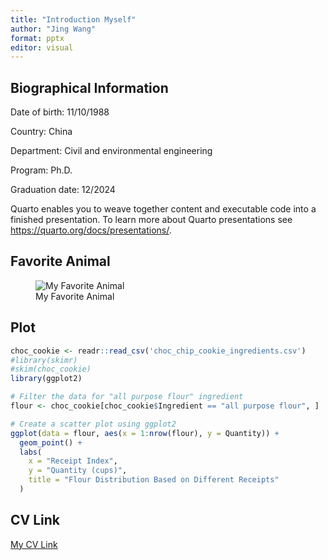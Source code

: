 ```yaml
---
title: "Introduction Myself"
author: "Jing Wang"
format: pptx
editor: visual
---
```


## Biographical Information

Date of birth: 11/10/1988

Country: China

Department: Civil and environmental engineering

Program: Ph.D.

Graduation date: 12/2024

Quarto enables you to weave together content and executable code into a finished presentation. To learn more about Quarto presentations see <https://quarto.org/docs/presentations/>.

## Favorite Animal

![My Favorite Animal](puppy.jpg)

## Plot

```r
choc_cookie <- readr::read_csv('choc_chip_cookie_ingredients.csv')
#library(skimr)
#skim(choc_cookie)
library(ggplot2)

# Filter the data for "all purpose flour" ingredient
flour <- choc_cookie[choc_cookie$Ingredient == "all purpose flour", ]

# Create a scatter plot using ggplot2
ggplot(data = flour, aes(x = 1:nrow(flour), y = Quantity)) +
  geom_point() +
  labs(
    x = "Receipt Index",
    y = "Quantity (cups)",
    title = "Flour Distribution Based on Different Receipts"
  ) 

```

## CV Link

[My CV Link](https://github.com/jw73/jwang96.github.io/blob/main/CV.pdf "This is the link of my CV.")

